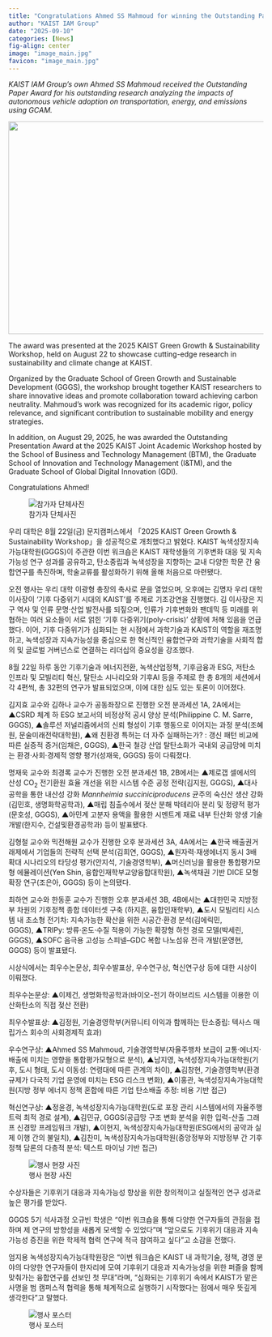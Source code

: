 ```yaml
---
title: "Congratulations Ahmed SS Mahmoud for winning the Outstanding Paper Award at the 2025 GGGS Workshop and winning the Outstanding Presentation Award at the 2025 KAIST Joint Academic Workshop!"
author: "KAIST IAM Group"
date: "2025-09-10"
categories: [News]
fig-align: center
image: "image_main.jpg"
favicon: "image_main.jpg"
---
```


*KAIST IAM Group’s own Ahmed SS Mahmoud received the Outstanding Paper Award for his outstanding research analyzing the impacts of autonomous vehicle adoption on transportation, energy, and emissions using GCAM.*

![](image_main.jpg){fig-align="center" width="650" height="420"}

The award was presented at the 2025 KAIST Green Growth & Sustainability Workshop, held on August 22 to showcase cutting-edge research in sustainability and climate change at KAIST.

Organized by the Graduate School of Green Growth and Sustainable Development (GGGS), the workshop brought together KAIST researchers to share innovative ideas and promote collaboration toward achieving carbon neutrality. Mahmoud’s work was recognized for its academic rigor, policy relevance, and significant contribution to sustainable mobility and energy strategies.

In addition, on August 29, 2025, he was awarded the Outstanding Presentation Award at the 2025 KAIST Joint Academic Workshop hosted by the School of Business and Technology Management (BTM), the Graduate School of Innovation and Technology Management (I&TM), and the Graduate School of Global Digital Innovation (GDI).

Congratulations Ahmed!

![참가자 단체사진](img1.jpg){fig-align="center"}

우리 대학은 8월 22일(금) 문지캠퍼스에서 「2025 KAIST Green Growth & Sustainability Workshop」을 성공적으로 개최했다고 밝혔다. KAIST 녹색성장지속가능대학원(GGGS)이 주관한 이번 워크숍은 KAIST 재학생들의 기후변화 대응 및 지속가능성 연구 성과를 공유하고, 탄소중립과 녹색성장을 지향하는 교내 다양한 학문 간 융합연구를 촉진하며, 학술교류를 활성화하기 위해 올해 처음으로 마련됐다.

오전 행사는 우리 대학 이광형 총장의 축사로 문을 열었으며, 오후에는 김명자 우리 대학 이사장이 ‘기후 다중위기 시대의 KAIST’를 주제로 기조강연을 진행했다. 김 이사장은 지구 역사 및 인류 문명·산업 발전사를 되짚으며, 인류가 기후변화와 팬데믹 등 미래를 위협하는 여러 요소들이 서로 얽힌 ‘기후 다중위기(poly-crisis)’ 상황에 처해 있음을 언급했다. 이어, 기후 다중위기가 심화되는 현 시점에서 과학기술과 KAIST의 역할을 재조명하고, 녹색성장과 지속가능성을 중심으로 한 혁신적인 융합연구와 과학기술을 사회적 합의 및 글로벌 거버넌스로 연결하는 리더십의 중요성을 강조했다.

8월 22일 하루 동안 기후기술과 에너지전환, 녹색산업정책, 기후금융과 ESG, 저탄소 인프라 및 모빌리티 혁신, 탈탄소 시나리오와 기후AI 등을 주제로 한 총 8개의 세션에서 각 4편씩, 총 32편의 연구가 발표되었으며, 이에 대한 심도 있는 토론이 이어졌다.

김지효 교수와 김하나 교수가 공동좌장으로 진행한 오전 분과세션 1A, 2A에서는 ▲CSRD 체계 하 ESG 보고서의 비정상적 공시 양상 분석(Philippine C. M. Sarre, GGGS), ▲솔루션 저널리즘에서의 신뢰 형성이 기후 행동으로 이어지는 과정 분석(조혜원, 문술미래전략대학원), ▲왜 친환경 특허는 더 자주 실패하는가? : 갱신 패턴 비교에 따른 실증적 증거(임채은, GGGS), ▲한국 철강 산업 탈탄소화가 국내외 공급망에 미치는 환경·사회·경제적 영향 평가(성재욱, GGGS) 등이 다뤄졌다.

명재욱 교수와 최경록 교수가 진행한 오전 분과세션 1B, 2B에서는 ▲제로갭 셀에서의 산성 CO~2~ 전기환원 효율 개선을 위한 시스템 수준 공정 전략(김지원, GGGS), ▲대사공학을 통한 내산성 강화 *Mannheimia succiniciproducens* 균주의 숙신산 생산 강화(김민호, 생명화학공학과), ▲매립 침출수에서 젖산 분해 박테리아 분리 및 정량적 평가(문호성, GGGS), ▲아민계 고분자 용액을 활용한 시멘트계 재료 내부 탄산화 양생 기술 개발(한지수, 건설및환경공학과) 등이 발표됐다.

김형철 교수와 믹전해원 교수가 진행한 오후 분과세션 3A, 4A에서는 ▲한국 배출권거래제에서 기업들의 전략적 선택 분석(김희연, GGGS), ▲원자력·재생에너지 동시 3배 확대 시나리오의 타당성 평가(안지석, 기술경영학부), ▲머신러닝을 활용한 통합평가모형 에뮬레이션(Yen Shin, 융합인재학부교양융합대학원), ▲녹색채권 기반 DICE 모형 확장 연구(조은아, GGGS) 등이 논의됐다.

최하연 교수와 한동훈 교수가 진행한 오후 분과세션 3B, 4B에서는 ▲대한민국 지방정부 차원의 기후정책 종합 데이터셋 구축 (하지흔, 융합인재학부), ▲도시 모빌리티 시스템 내 초소형 전기차: 지속가능한 확산을 위한 시공간·환경 분석(김에릭민, GGGS), ▲TRIPy: 방류·온도·수질 적용이 가능한 확장형 하천 경로 모델(박세린, GGGS), ▲SOFC 음극용 고성능 스피넬–GDC 복합 나노섬유 전극 개발(문영현, GGGS) 등이 발표됐다.

시상식에서는 최우수논문상, 최우수발표상, 우수연구상, 혁신연구상 등에 대한 시상이 이뤄졌다.

최우수논문상: ▲이제건, 생명화학공학과(바이오-전기 하이브리드 시스템을 이용한 이산화탄소의 직접 젖산 전환)

최우수발표상: ▲김정원, 기술경영학부(커뮤니티 이익과 함께하는 탄소중립: 텍사스 매립가스 회수의 사회경제적 효과)

우수연구상: ▲Ahmed SS Mahmoud, 기술경영학부(자율주행차 보급이 교통·에너지·배출에 미치는 영향을 통합평가모형으로 분석), ▲남지영, 녹색성장지속가능대학원(기후, 도시 형태, 도시 이동성: 연령대에 따른 관계의 차이), ▲김창현, 기술경영학부(환경 규제가 다국적 기업 운영에 미치는 ESG 리스크 변화), ▲이홍관, 녹색성장지속가능대학원(지방 정부 에너지 정책 혼합에 따른 기업 탄소배출 추정: 비용 기반 접근)

혁신연구상: ▲정윤경, 녹색성장지속가능대학원(도로 포장 관리 시스템에서의 자율주행 트럭 최적 경로 설계), ▲김민규, GGGS(공급망 구조 변화 분석을 위한 입력-산출 그래프 신경망 프레임워크 개발), ▲이현지, 녹색성장지속가능대학원(ESG에서의 공약과 실제 이행 간의 불일치), ▲김찬미, 녹색성장지속가능대학원(중앙정부와 지방정부 간 기후정책 담론의 다층적 분석: 텍스트 마이닝 기반 접근)

![행사 현장 사진](img2.jpg){fig-align="center"}

수상자들은 기후위기 대응과 지속가능성 향상을 위한 창의적이고 실질적인 연구 성과로 높은 평가를 받았다.

GGGS 5기 석사과정 오규빈 학생은 “이번 워크숍을 통해 다양한 연구자들의 관점을 접하며 제 연구의 방향성을 새롭게 모색할 수 있었다”며 “앞으로도 기후위기 대응과 지속가능성 증진을 위한 학제적 협력 연구에 적극 참여하고 싶다”고 소감을 전했다.

엄지용 녹색성장지속가능대학원장은 “이번 워크숍은 KAIST 내 과학기술, 정책, 경영 분야의 다양한 연구자들이 한자리에 모여 기후위기 대응과 지속가능성을 위한 퍼즐을 함께 맞춰가는 융합연구를 선보인 첫 무대”라며, “심화되는 기후위기 속에서 KAIST가 맡은 사명을 범 캠퍼스적 협력을 통해 체계적으로 실행하기 시작했다는 점에서 매우 뜻깊게 생각한다”고 말했다.

![행사 포스터](img3.jpg){fig-align="center"}
